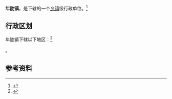 {{中国乡级行政区|34/05/21/110/000}}

'''年陡镇'''，是{{PRC admin/fullname|34/05/21/110/000|3}}下辖的一个[[乡镇|乡镇]]级行政单位。<ref>{{PRC admin/ref sgc|{{PRC admin/parent|34/05/21/110/000}}}}</ref>

== 行政区划 ==

年陡镇下辖以下地区：<ref>{{PRC admin/ref sgc|34/05/21/110/000}}</ref>

{{PRC admin/children|34/05/21/110/000}}。

== 参考资料 ==

{{reflist}}

{{行政区划小作品}}
{{PRC admin/navcat|34/05/21/110/000}}